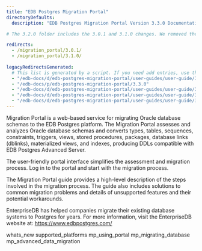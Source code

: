 ```yaml
---
title: "EDB Postgres Migration Portal"
directoryDefaults:
  description: "EDB Postgres Migration Portal Version 3.3.0 Documentation and release notes. EDB Postgre Migration Portal converts Oracle Schema to PostgreSQL online. "

# The 3.2.0 folder includes the 3.0.1 and 3.1.0 changes. We removed the earlier release folders because we only want to display a Version label for Migration Portal documentation reflecting the latest release on Docs 2.0. When preparing for a future release, create your working branch, rename the 3.2.0 folder to the latest version number, and add a redirect for the previous version to those below. To get back to the 3.0.1 or 3.1.0 sources use a tag dated between June 23rd and June 27th, 2021.

redirects:
  - /migration_portal/3.0.1/
  - /migration_portal/3.1.0/
  
legacyRedirectsGenerated:
  # This list is generated by a script. If you need add entries, use the `legacyRedirects` key.
  - "/edb-docs/d/edb-postgres-migration-portal/user-guides/user-guide/3.3.0/index.html"
  - "/edb-docs/p/edb-postgres-migration-portal/3.3.0"
  - "/edb-docs/d/edb-postgres-migration-portal/user-guides/user-guide/3.3.0/conclusion.html"
  - "/edb-docs/d/edb-postgres-migration-portal/user-guides/user-guide/3.3.0/whats_new.html"
  - "/edb-docs/d/edb-postgres-migration-portal/user-guides/user-guide/3.3.0/genindex.html"
---
```

<div id="index" class="registered_link"></div>

Migration Portal is a web-based service for migrating Oracle database schemas to the EDB Postgres platform. The Migration Portal assesses and analyzes Oracle database schemas and converts types, tables, sequences, constraints, triggers, views, stored procedures, packages, database links (dblinks), materialized views, and indexes, producing DDLs compatible with EDB Postgres Advanced Server.

The user-friendly portal interface simplifies the assessment and migration process. Log in to the portal and start with the migration process.

The Migration Portal guide provides a high-level description of the steps involved in the migration process. The guide also includes solutions to common migration problems and details of unsupported features and their potential workarounds.

EnterpriseDB has helped companies migrate their existing database systems to Postgres for years. For more information, visit the EnterpriseDB website at: <https://www.edbpostgres.com/>

<div class="toctree" maxdepth="3">

whats_new supported_platforms mp_using_portal mp_migrating_database mp_advanced_data_migration 

</div>
